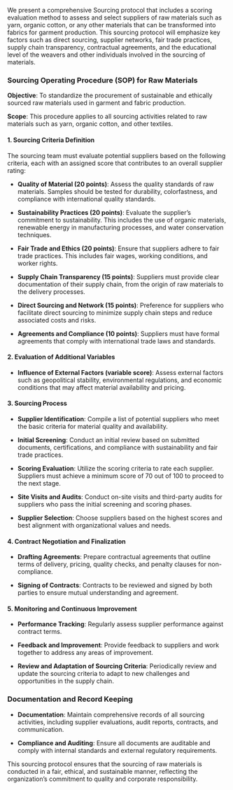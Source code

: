 We present a comprehensive Sourcing protocol that includes a scoring evaluation method to assess and select suppliers of raw materials such as yarn, organic cotton, or any other materials that can be transformed into fabrics for garment production. This sourcing protocol will emphasize key factors such as direct sourcing, supplier networks, fair trade practices, supply chain transparency, contractual agreements, and the educational level of the weavers and other individuals involved in the sourcing of materials.

### Sourcing Operating Procedure (SOP) for Raw Materials

**Objective**: To standardize the procurement of sustainable and ethically sourced raw materials used in garment and fabric production.

**Scope**: This procedure applies to all sourcing activities related to raw materials such as yarn, organic cotton, and other textiles.

#### 1. **Sourcing Criteria Definition**

The sourcing team must evaluate potential suppliers based on the following criteria, each with an assigned score that contributes to an overall supplier rating:

- **Quality of Material (20 points)**: Assess the quality standards of raw materials. Samples should be tested for durability, colorfastness, and compliance with international quality standards.

- **Sustainability Practices (20 points)**: Evaluate the supplier’s commitment to sustainability. This includes the use of organic materials, renewable energy in manufacturing processes, and water conservation techniques.

- **Fair Trade and Ethics (20 points)**: Ensure that suppliers adhere to fair trade practices. This includes fair wages, working conditions, and worker rights.

- **Supply Chain Transparency (15 points)**: Suppliers must provide clear documentation of their supply chain, from the origin of raw materials to the delivery processes.

- **Direct Sourcing and Network (15 points)**: Preference for suppliers who facilitate direct sourcing to minimize supply chain steps and reduce associated costs and risks.

- **Agreements and Compliance (10 points)**: Suppliers must have formal agreements that comply with international trade laws and standards.

#### 2. **Evaluation of Additional Variables**

- **Influence of External Factors (variable score)**: Assess external factors such as geopolitical stability, environmental regulations, and economic conditions that may affect material availability and pricing.

#### 3. **Sourcing Process**

- **Supplier Identification**: Compile a list of potential suppliers who meet the basic criteria for material quality and availability.

- **Initial Screening**: Conduct an initial review based on submitted documents, certifications, and compliance with sustainability and fair trade practices.

- **Scoring Evaluation**: Utilize the scoring criteria to rate each supplier. Suppliers must achieve a minimum score of 70 out of 100 to proceed to the next stage.

- **Site Visits and Audits**: Conduct on-site visits and third-party audits for suppliers who pass the initial screening and scoring phases.

- **Supplier Selection**: Choose suppliers based on the highest scores and best alignment with organizational values and needs.

#### 4. **Contract Negotiation and Finalization**

- **Drafting Agreements**: Prepare contractual agreements that outline terms of delivery, pricing, quality checks, and penalty clauses for non-compliance.

- **Signing of Contracts**: Contracts to be reviewed and signed by both parties to ensure mutual understanding and agreement.

#### 5. **Monitoring and Continuous Improvement**

- **Performance Tracking**: Regularly assess supplier performance against contract terms.

- **Feedback and Improvement**: Provide feedback to suppliers and work together to address any areas of improvement.

- **Review and Adaptation of Sourcing Criteria**: Periodically review and update the sourcing criteria to adapt to new challenges and opportunities in the supply chain.

### Documentation and Record Keeping

- **Documentation**: Maintain comprehensive records of all sourcing activities, including supplier evaluations, audit reports, contracts, and communication.

- **Compliance and Auditing**: Ensure all documents are auditable and comply with internal standards and external regulatory requirements.

This sourcing protocol ensures that the sourcing of raw materials is conducted in a fair, ethical, and sustainable manner, reflecting the organization’s commitment to quality and corporate responsibility.
